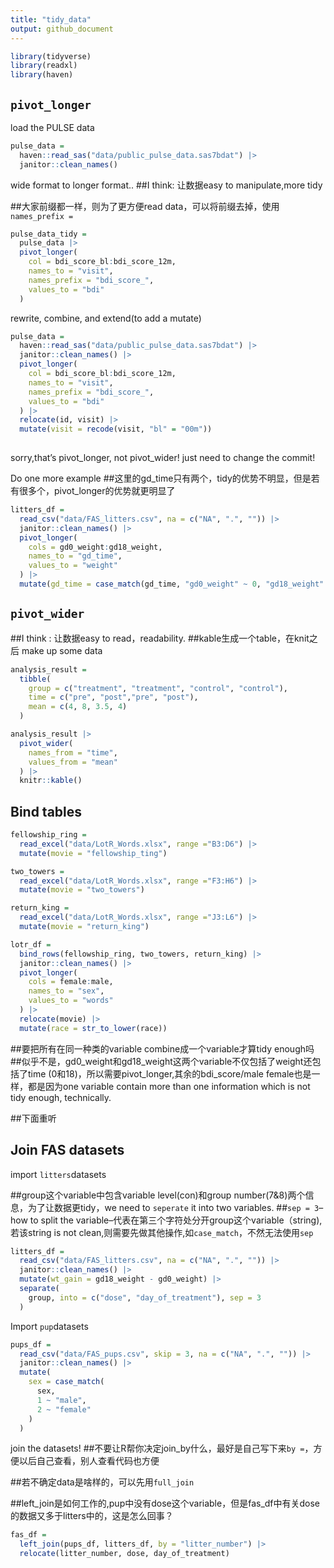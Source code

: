 ```yaml
---
title: "tidy_data"
output: github_document
---
```

```r
library(tidyverse)
library(readxl)
library(haven)
```

## `pivot_longer`

load the PULSE data

```r
pulse_data =
  haven::read_sas("data/public_pulse_data.sas7bdat") |> 
  janitor::clean_names()
```

wide format to longer format..
##I think: 让数据easy to manipulate,more tidy

##大家前缀都一样，则为了更方便read data，可以将前缀去掉，使用`names_prefix = `

```r
pulse_data_tidy =
  pulse_data |>
  pivot_longer(
    col = bdi_score_bl:bdi_score_12m,
    names_to = "visit",
    names_prefix = "bdi_score_",
    values_to = "bdi"
  )
```

rewrite, combine, and extend(to add a mutate)
```r
pulse_data =
  haven::read_sas("data/public_pulse_data.sas7bdat") |> 
  janitor::clean_names() |>
  pivot_longer(
    col = bdi_score_bl:bdi_score_12m,
    names_to = "visit",
    names_prefix = "bdi_score_",
    values_to = "bdi"
  ) |>
  relocate(id, visit) |> 
  mutate(visit = recode(visit, "bl" = "00m"))
  
```

sorry,that's pivot_longer, not pivot_wider! just need to change the commit!

Do one more example
##这里的gd_time只有两个，tidy的优势不明显，但是若有很多个，pivot_longer的优势就更明显了
```r
litters_df =
  read_csv("data/FAS_litters.csv", na = c("NA", ".", "")) |> 
  janitor::clean_names() |> 
  pivot_longer(
    cols = gd0_weight:gd18_weight,
    names_to = "gd_time",
    values_to = "weight"
  ) |> 
  mutate(gd_time = case_match(gd_time, "gd0_weight" ~ 0, "gd18_weight" ~ 18))
```


## `pivot_wider`
##I think : 让数据easy to read，readability.
##kable生成一个table，在knit之后
make up some data

```r
analysis_result =
  tibble(
    group = c("treatment", "treatment", "control", "control"),
    time = c("pre", "post","pre", "post"),
    mean = c(4, 8, 3.5, 4)
  )

analysis_result |> 
  pivot_wider(
    names_from = "time",
    values_from = "mean"
  ) |> 
  knitr::kable()
```
 

## Bind tables

```r
fellowship_ring =
  read_excel("data/LotR_Words.xlsx", range ="B3:D6") |> 
  mutate(movie = "fellowship_ting")

two_towers =
  read_excel("data/LotR_Words.xlsx", range ="F3:H6") |> 
  mutate(movie = "two_towers")

return_king =
  read_excel("data/LotR_Words.xlsx", range ="J3:L6") |> 
  mutate(movie = "return_king")

lotr_df =
  bind_rows(fellowship_ring, two_towers, return_king) |>
  janitor::clean_names() |> 
  pivot_longer(
    cols = female:male,
    names_to = "sex",
    values_to = "words"
  ) |> 
  relocate(movie) |> 
  mutate(race = str_to_lower(race))
```

##要把所有在同一种类的variable combine成一个variable才算tidy enough吗
##似乎不是，gd0_weight和gd18_weight这两个variable不仅包括了weight还包括了time (0和18)，所以需要pivot_longer,其余的bdi_score/male female也是一样，都是因为one variable contain more than one information which is not tidy enough, technically.

##下面重听

## Join FAS datasets

import `litters`datasets

##group这个variable中包含variable level(con\mod\low)和group number(7&8)两个信息，为了让数据更tidy，we need to `seperate` it into two variables. 
##`sep = 3`-- how to split the variable--代表在第三个字符处分开group这个variable（string),若该string is not clean,则需要先做其他操作,如`case_match`，不然无法使用`sep`

```r
litters_df =
  read_csv("data/FAS_litters.csv", na = c("NA", ".", "")) |> 
  janitor::clean_names() |> 
  mutate(wt_gain = gd18_weight - gd0_weight) |> 
  separate(
    group, into = c("dose", "day_of_treatment"), sep = 3
  )
```

Import `pup`datasets

```r
pups_df =
  read_csv("data/FAS_pups.csv", skip = 3, na = c("NA", ".", "")) |> 
  janitor::clean_names() |> 
  mutate(
    sex = case_match(
      sex,
      1 ~ "male",
      2 ~ "female"
    )
  )
```

join the datasets!
##不要让R帮你决定join_by什么，最好是自己写下来`by = `，方便以后自己查看，别人查看代码也方便

##若不确定data是啥样的，可以先用`full_join`

##left_join是如何工作的,pup中没有dose这个variable，但是fas_df中有关dose的数据又多于litters中的，这是怎么回事？

```r
fas_df =
  left_join(pups_df, litters_df, by = "litter_number") |> 
  relocate(litter_number, dose, day_of_treatment)


```


